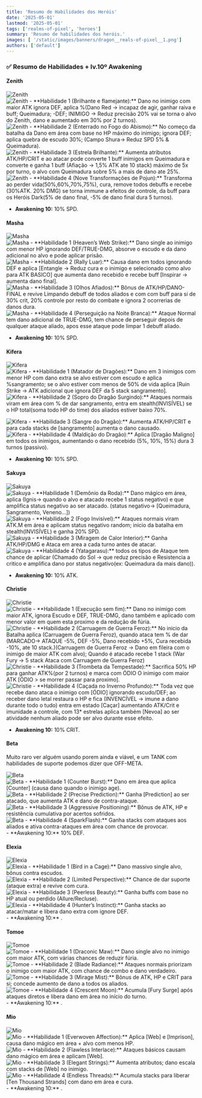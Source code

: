 ```yaml
---
title: 'Resumo de Habilidades dos Heróis'
date: '2025-05-01'
lastmod: '2025-05-01'
tags: ['realms-of-pixel', 'heroes']
summary: 'Resumo de habilidades dos heróis.'
images: [ '/static/images/banners/dragon__reals-of-pixel__1.png']
authors: ['default']
---
```


### ✅ Resumo de Habilidades + lv.10º Awakening


#### **Zenith**
<img src="/static/images/heroes/zenith/full.png" alt="Zenith" className="max-h-32 h-auto mb-4" />
<div className="flex">
<img src="/static/images/heroes/zenith/hab-0.jpg" alt="Zenith" className="max-h-12  h-auto mb-4" />
- **Habilidade 1 (Brilhante e flamejante):** Dano no inimigo com maior ATK ignora DEF, aplica %(Dano Red -> incapaz de agir, ganhar raiva e buff; Queimadura; -DEF; INIMIGO -> Reduz precisão 20% vai se torna o alvo do Zenith, dano e aumentado em 30% por 2 turnos).
</div>

<YouTubeModalPlayer videoId="4K6nq3LrPa4" title="Zenith - Brilhante e flamejante" start={72} end={83} />

<div className="flex">
<img src="/static/images/heroes/zenith/hab-1.jpg" alt="Zenith" className="max-h-12  h-auto mb-4" />
- **Habilidade 2 (Enterrado no Fogo do Abismo):** No começo da batalha da Dano em área com base no HP máximo do inimigo; ignora DEF; aplica quebra de escudo 30%; (Campo Shura-> Reduz SPD 5% & Queimadura).
</div>
<YouTubeModalPlayer videoId="4K6nq3LrPa4" title="Zenith - Enterrado no Fogo do Abismo" start={22} end={26} />

<div className="flex">
<img src="/static/images/heroes/zenith/hab-2.jpg" alt="Zenith" className="max-h-12  h-auto mb-4" />
- **Habilidade 3 (Estrela Brilhante):** Aumenta atributos ATK/HP/CRIT e ao atacar pode converte 1 buff inimigos em Queimadura e converte e ganha 1 buff (Afiação -> 1,5% ATK ate 10 stack) máximo de 5x por turno, o alvo com Queimadura sobre 5% a mais de dano ate 25%.
</div>

<div className="flex">
<img src="/static/images/heroes/zenith/hab-3.jpg" alt="Zenith" className="max-h-12  h-auto mb-4" />
- **Habilidade 4 (Nove Transformações de Pojun):** Transforma ao perder vida(50%,60%,70%,75%), cura, remove todos debuffs e recebe (30%ATK. 20% DMG) se torna immune a efeitos de controle, da buff para os Heróis Dark(5% de dano final, -5% de dano final dura 5 turnos).
</div>
<YouTubeModalPlayer videoId="4K6nq3LrPa4" title="Zenith - Nove Transformações de Pojun" start={28} end={32} />

- **Awakening 10:** 10% SPD.

#### **Masha**
<img src="/static/images/heroes/masha/full.png" alt="Masha" className="max-h-32 h-auto mb-4" />
<div className="flex">
<img src="/static/images/heroes/masha/hab-0.png" alt="Masha" className="max-h-12  h-auto mb-4" />
- **Habilidade 1 (Heaven’s Web Strike):** Dano single ao inimigo com menor HP ignorando DEF/TRUE-DMG, absorve o escudo e da dano adicional no alvo e pode aplicar prisão.
</div>

<YouTubeModalPlayer videoId="4K6nq3LrPa4" title="Masha - Heaven’s Web Strike" start={97} end={102} />

<div className="flex">
<img src="/static/images/heroes/masha/hab-1.png" alt="Masha" className="max-h-12  h-auto mb-4" />
- **Habilidade 2 (Rally Luar):** Causa dano em todos ignorando DEF e aplica [Entangle -> Reduz cura e o inimigo e selecionado como alvo para ATK BASICO] que aumenta dano recebido e recebe buff [Inspirar -> aumenta dano final].
</div>

<YouTubeModalPlayer videoId="4K6nq3LrPa4" title="Masha - Rally ao Luar" start={26} end={30} />

<div className="flex">
<img src="/static/images/heroes/masha/hab-2.png" alt="Masha" className="max-h-12  h-auto mb-4" />
- **Habilidade 3 (Olhos Afiados):** Bônus de ATK/HP/DANO-FINAL e revive Limpando debuff de todos aliados e com com buff para si de 30% crit, 20% controle por resto do combate e ignora 2 ocorrerias de danos dura.
</div>

<div className="flex">
<img src="/static/images/heroes/masha/hab-3.png" alt="Masha" className="max-h-12  h-auto mb-4" />
- **Habilidade 4 (Perseguição na Noite Branca):** Ataque Normal tem dano adicional de TRUE-DMG, tem chance de perseguir depois de qualquer ataque aliado, apos esse ataque pode limpar 1 debuff aliado.
</div>
<YouTubeModalPlayer videoId="4K6nq3LrPa4" title="Masha - Perseguição na Noite Branca" start={42} end={44} />

- **Awakening 10:** 10% SPD.

#### **Kifera**
<img src="/static/images/heroes/kifera/full.png" alt="Kifera" className="max-h-32 h-auto mb-4" />
<div className="flex">
<img src="/static/images/heroes/kifera/hab-0.jpg" alt="Kifera" className="max-h-12  h-auto mb-4" />
- **Habilidade 1 (Matador de Dragões):** Dano em 3 inimigos com menor HP com dano extra se alvo estiver com escudo e aplica %sangramento; se o alvo  estiver com menos de 50% de vida aplica [Ruin Strike -> ATK adicional que ignora DEF da 5 stack sangramento].
</div>

<YouTubeModalPlayer videoId="4K6nq3LrPa4" title="Kifera - Matador de Dragões" start={102} end={116} />

<div className="flex">
<img src="/static/images/heroes/kifera/hab-1.jpg" alt="Kifera" className="max-h-12  h-auto mb-4" />
- **Habilidade 2 (Sopro do Dragão Surgindo):** Ataques normais viram em área com % de dar sangramento, entra em stealth(INVISÍVEL) se o HP total(soma todo HP do time) dos aliados estiver baixo 70%.
</div>

<YouTubeModalPlayer videoId="4K6nq3LrPa4" title="Kifera - stealth(INVISÍVEL)" start={92} end={93} />

<span className="px-4"></span> 

<YouTubeModalPlayer videoId="4K6nq3LrPa4" title="Kifera - Ataque normal" start={281} end={284} />

<div className="flex">
<img src="/static/images/heroes/kifera/hab-2.jpg" alt="Kifera" className="max-h-12  h-auto mb-4" />
- **Habilidade 3 (Sangre do Dragão):** Aumenta ATK/HP/CRIT e para cada stacks de [sangramento] aumenta o dano causado.
</div>

<div className="flex">
<img src="/static/images/heroes/kifera/hab-3.jpg" alt="Kifera" className="max-h-12  h-auto mb-4" />
- **Habilidade 4 (Maldição do Dragão):** Aplica [Dragão Maligno] em todos os inimigos, aumentando o dano recebido (5%, 10%, 15%) dura 3 turnos (passivo).
</div>

<YouTubeModalPlayer videoId="4K6nq3LrPa4" title="Kifera - Maldição do Dragão" start={0} end={3} />

- **Awakening 10:** 10% SPD.

#### **Sakuya**
<img src="/static/images/heroes/sakuya/full.png" alt="Sakuya" className="max-h-32 h-auto mb-4" />
<div className="flex">
<img src="/static/images/heroes/sakuya/hab-0.jpg" alt="Sakuya" className="max-h-12  h-auto mb-4" />
- **Habilidade 1 (Demônio da Roda):** Dano mágico em área, aplica (Ignis-> quando o alvo e atacado recebe 1 status negativo) e que amplifica status negativo ao ser atacado. (status negativo-> [Queimadura, Sangramento, Veneno...])
</div>

<YouTubeModalPlayer videoId="4K6nq3LrPa4" title="Sakuya - Demônio da Roda" start={48} end={53} />

<div className="flex">
<img src="/static/images/heroes/sakuya/hab-1.jpg" alt="Sakuya" className="max-h-12  h-auto mb-4" />
- **Habilidade 2 (Fogo Invisível):** Ataques normais viram ATK.M em área e aplicam status negativo random; inicio da batalha em stealth(INVISÍVEL) e ganha 20% SPD.
</div>

<YouTubeModalPlayer videoId="4K6nq3LrPa4" title="Sakuya - stealth(INVISÍVEL)" start={0} end={3} />
<span className="px-4"></span> 
<YouTubeModalPlayer videoId="4K6nq3LrPa4" title="Sakuya - Ataque normal" start={235} end={238} />

<div className="flex">
<img src="/static/images/heroes/sakuya/hab-2.jpg" alt="Sakuya" className="max-h-12  h-auto mb-4" />
- **Habilidade 3 (Miragem de Calor Interior):** Ganha ATK/HP/DMG e Ataca em area a cada turno antes de atacar.
</div>

<YouTubeModalPlayer videoId="4K6nq3LrPa4" title="Sakuya - Miragem de Calor Interior" start={44} end={49} />

<div className="flex">
<img src="/static/images/heroes/sakuya/hab-3.jpg" alt="Sakuya" className="max-h-12  h-auto mb-4" />
- **Habilidade 4 (Yatagarasu):** todos os tipos de Ataque tem chance de aplicar (Chamado do Sol -> que reduz precisão e Resistencia a critico e amplifica dano por status negativo(ex: Queimadura da mais dano)).
</div>


- **Awakening 10:** 10% ATK.

#### **Christie**
<img src="/static/images/heroes/christie/full.png" alt="Christie" className="max-h-32 h-auto mb-4" />
<div className="flex">
<img src="/static/images/heroes/christie/hab-0.png" alt="Christie" className="max-h-12  h-auto mb-4" />
- **Habilidade 1 (Execução sem fim):** Dano no inimigo com maior ATK, ignora Escudo e DEF, TRUE-DMG, dano também e aplicado com menor valor em quem esta proximo e da redução de fúria.
</div>

<YouTubeModalPlayer videoId="4K6nq3LrPa4" title="Christie - Execução sem fim" start={131} end={137} />

<div className="flex">
<img src="/static/images/heroes/christie/hab-1.png" alt="Christie" className="max-h-12  h-auto mb-4" />
- **Habilidade 2 (Carruagem de Guerra Feroz):** No inicio da Batalha aplica (Carruagem de Guerra Feroz), quando ataca tem % de dar (MARCADO-> ATAQUE -5%, DEF -5%, Dano recebido +5%, Cura recebida -10%, ate 10 stack.)(Carruagem de Guerra Feroz -> Dano em fileira com o inimigo de maior ATK com alvo); Quando é atacado recebe 1 stack (War Fury -> 5 stack Ataca com Carruagem de Guerra Feroz)
</div>
<YouTubeModalPlayer videoId="4K6nq3LrPa4" title="Christie - War Chariot" start={223} end={227} />

<div className="flex">
<img src="/static/images/heroes/christie/hab-2.png" alt="Christie" className="max-h-12  h-auto mb-4" />
- **Habilidade 3 (Trombeta da Tempestade):** Sacrifica 50% HP para ganhar ATK%(por 2 turnos) e marca com ÓDIO O inimigo com maior ATK [ÓDIO > se morrer passar para proximo].
</div>
<YouTubeModalPlayer videoId="4K6nq3LrPa4" title="Christie - Sacrifica HP" start={1} end={5} />

<div className="flex">
<img src="/static/images/heroes/christie/hab-3.png" alt="Christie" className="max-h-12  h-auto mb-4" />
- **Habilidade 4 (Caçada no Inverno Profundo):** Toda vez que recebe dano ataca o inimigo com [ÓDIO] ignorando escudo/DEF; ao receber dano letal restaura o HP e fica (INVENCÍVEL -> imune a dano durante todo o tudo) entra em estado [Caçar] aumentando ATK/Crit e imunidade a controle, com 13* estrelas aplica também [Nevoa] ao ser atividade nenhum aliado pode ser alvo durante esse efeito.
</div>

<YouTubeModalPlayer videoId="4K6nq3LrPa4" title="Christie - ÓDIO" start={12} end={15} />
<span className="px-4"></span>
<YouTubeModalPlayer videoId="4K6nq3LrPa4" title="Christie - INVENCÍVEL" start={144} end={157} />

- **Awakening 10:** 10% CRIT.


#### **Beta**
Muito raro ver alguém usando porem ainda e viável, e um TANK com habilidades de suporte podemos dizer que OFF-META.

<img src="/static/images/heroes/beta/full.png" alt="Beta" className="max-h-32 h-auto mb-4" />
<div className="flex">
<img src="/static/images/heroes/beta/hab-0.png" alt="Beta" className="max-h-12  h-auto mb-4" />
- **Habilidade 1 (Counter Burst):** Dano em área que aplica [Counter] (causa dano quando o inimigo age).
</div>

<div className="flex">
<img src="/static/images/heroes/beta/hab-1.png" alt="Beta" className="max-h-12  h-auto mb-4" />
- **Habilidade 2 (Precise Prediction):** Ganha [Prediction] ao ser atacado, que aumenta ATK e dano de contra-ataque.
</div>
<div className="flex">
<img src="/static/images/heroes/beta/hab-2.png" alt="Beta" className="max-h-12  h-auto mb-4" />
- **Habilidade 3 (Aggressive Positioning):** Bônus de ATK, HP e resistência cumulativa por acertos sofridos.
</div>
<div className="flex">
<img src="/static/images/heroes/beta/hab-3.png" alt="Beta" className="max-h-12  h-auto mb-4" />
- **Habilidade 4 (SparkFlash):** Ganha stacks com ataques aos aliados e ativa contra-ataques em área com chance de provocar.
</div>
- **Awakening 10:** 10% DEF.

#### **Elexia**
<img src="/static/images/heroes/elexia/full.png" alt="Elexia" className="max-h-32 h-auto mb-4" />
<div className="flex">
<img src="/static/images/heroes/elexia/hab-0.png" alt="Elexia" className="max-h-12  h-auto mb-4" />
- **Habilidade 1 (Bird in a Cage):** Dano massivo single alvo, bônus contra escudos.
</div>
<div className="flex">
<img src="/static/images/heroes/elexia/hab-1.png" alt="Elexia" className="max-h-12  h-auto mb-4" />
- **Habilidade 2 (Limited Perspective):** Chance de dar suporte (ataque extra) e revive com cura.
</div>
<div className="flex">
<img src="/static/images/heroes/elexia/hab-2.png" alt="Elexia" className="max-h-12  h-auto mb-4" />
- **Habilidade 3 (Peerless Beauty):** Ganha buffs com base no HP atual ou perdido (Allure/Recluse).
</div>
<div className="flex">
<img src="/static/images/heroes/elexia/hab-3.png" alt="Elexia" className="max-h-12  h-auto mb-4" />
- **Habilidade 4 (Hunter’s Instinct):** Ganha stacks ao atacar/matar e libera dano extra com ignore DEF.
</div>
- **Awakening 10:** .


#### **Tomoe**
<img src="/static/images/heroes/tomoe/full.png" alt="Tomoe" className="max-h-32 h-auto mb-4" />
<div className="flex">
<img src="/static/images/heroes/tomoe/hab-0.png" alt="Tomoe" className="max-h-12  h-auto mb-4" />
- **Habilidade 1 (Draconic Maw):** Dano single alvo no inimigo com maior ATK, com várias chances de reduzir fúria.
</div>
<div className="flex">
<img src="/static/images/heroes/tomoe/hab-1.png" alt="Tomoe" className="max-h-12  h-auto mb-4" />
- **Habilidade 2 (Blade Radiance):** Ataques normais priorizam o inimigo com maior ATK, com chance de combo e dano verdadeiro.
</div>
<div className="flex">
<img src="/static/images/heroes/tomoe/hab-2.png" alt="Tomoe" className="max-h-12  h-auto mb-4" />
- **Habilidade 3 (Mirage Mist):** Bônus de ATK, HP e CRIT para si; concede aumento de dano a todos os aliados.
</div>
<div className="flex">
<img src="/static/images/heroes/tomoe/hab-3.png" alt="Tomoe" className="max-h-12  h-auto mb-4" />
- **Habilidade 4 (Crescent Moon):** Acumula [Fury Surge] após ataques diretos e libera dano em área no início do turno.
</div>
- **Awakening 10:** .

#### **Mio**
<img src="/static/images/heroes/mio/full.png" alt="Mio" className="max-h-32 h-auto mb-4" />
<div className="flex">
<img src="/static/images/heroes/mio/hab-0.png" alt="Mio" className="max-h-12  h-auto mb-4" />
- **Habilidade 1 (Everwoven Affection):** Aplica [Web] e [Imprison], causa dano mágico em área + alvo com menos HP.
</div>
<div className="flex">
<img src="/static/images/heroes/mio/hab-1.png" alt="Mio" className="max-h-12  h-auto mb-4" />
- **Habilidade 2 (Flawless Interlace):** Ataques básicos causam dano mágico em área e aplicam [Web].
</div>
<div className="flex">
<img src="/static/images/heroes/mio/hab-2.png" alt="Mio" className="max-h-12  h-auto mb-4" />
- **Habilidade 3 (Elegant Strings):** Aumenta atributos; dano escala com stacks de [Web] no inimigo.
</div>
<div className="flex">
<img src="/static/images/heroes/mio/hab-3.png" alt="Mio" className="max-h-12  h-auto mb-4" />
- **Habilidade 4 (Endless Threads):** Acumula stacks para liberar [Ten Thousand Strands] com dano em área e cura.
</div>
- **Awakening 10:** .

